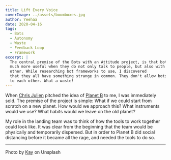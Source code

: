 ```yaml
---
title: Lift Every Voice
coverImage: ../assets/boomboxes.jpg
author: Yeehaa
date: 2020-04-16
tags: 
  - Bots
  - Autonomy
  - Waste
  - Feedback Loop
  - Framework
excerpt: | 
  The central premise of the Bots with an Attitude project, is that bots are 
  much more useful when they do not only talk to people, but also with each
  other. While researching bot frameworks to use, I discovered
  that they all have something strange in common. They don't allow bots to talk
  to each other. What a waste! 
---
```


When [Chris Julien](https://twitter.com/chrisjulien) pitched the idea of
[Planet B](https://planet-b.eu/) to me, I was immediately sold. The premise of
the project is simple: What if we could start from scratch on a new
planet. How would we approach this? What instruments would we use? What habits would we
leave on the old planet?

My role in the landing team was to think of how the tools to work together could look
like. It was clear from the beginning that the team would be physically and
temporarily dispersed. But in order to Planet B did social distancing before it became all the
rage, and needed the tools to do so.


---
Photo by [Kay](https://unsplash.com/@kaysha?utm_source=unsplash&utm_medium=referral&utm_content=creditCopyText) on Unsplash

